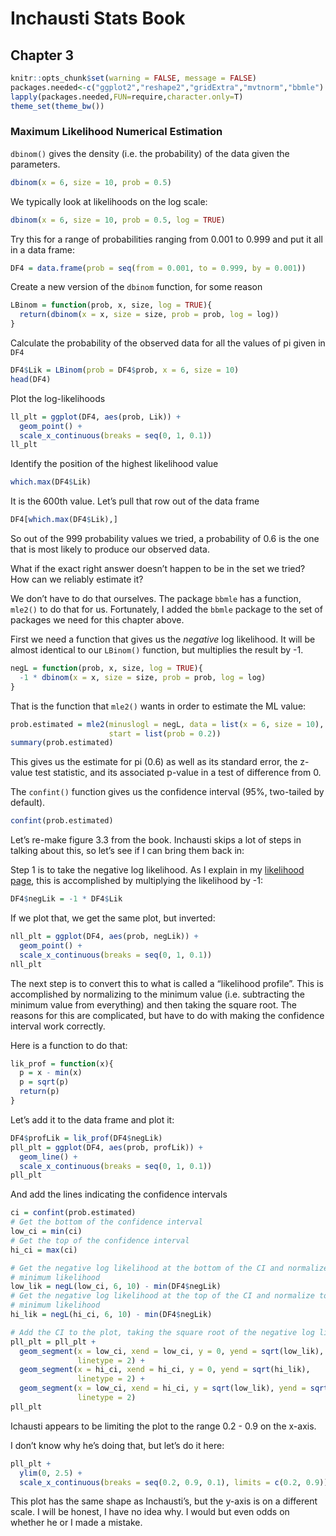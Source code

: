 Inchausti Stats Book
====================

## Chapter 3

```r
knitr::opts_chunk$set(warning = FALSE, message = FALSE)
packages.needed<-c("ggplot2","reshape2","gridExtra","mvtnorm","bbmle")
lapply(packages.needed,FUN=require,character.only=T)
theme_set(theme_bw())
```

### Maximum Likelihood Numerical Estimation

`dbinom()` gives the density (i.e. the probability) of the data given the 
parameters.

```r
dbinom(x = 6, size = 10, prob = 0.5)
```

We typically look at likelihoods on the log scale:

```r
dbinom(x = 6, size = 10, prob = 0.5, log = TRUE)
```

Try this for a range of probabilities ranging from 0.001 to 0.999 and put it all
in a data frame:

```r
DF4 = data.frame(prob = seq(from = 0.001, to = 0.999, by = 0.001))
```

Create a new version of the `dbinom` function, for some reason

```r
LBinom = function(prob, x, size, log = TRUE){
  return(dbinom(x = x, size = size, prob = prob, log = log))
}
```

Calculate the probability of the observed data for all the values of pi given in
`DF4`

```r
DF4$Lik = LBinom(prob = DF4$prob, x = 6, size = 10)
head(DF4)
```

Plot the log-likelihoods

```r
ll_plt = ggplot(DF4, aes(prob, Lik)) +
  geom_point() +
  scale_x_continuous(breaks = seq(0, 1, 0.1))
ll_plt
```

Identify the position of the highest likelihood value

```r
which.max(DF4$Lik)
```

It is the 600th value. Let's pull that row out of the data frame

```r
DF4[which.max(DF4$Lik),]
```

So out of the 999 probability values we tried, a probability of 0.6 is the one
that is most likely to produce our observed data.

What if the exact right answer doesn't happen to be in the set we tried? How can 
we reliably estimate it?

We don't have to do that ourselves. The package `bbmle` has a function, `mle2()`
to do that for us. Fortunately, I added the `bbmle` package to the set of 
packages we need for this chapter above.

First we need a function that gives us the _negative_ log likelihood. It will be 
almost identical to our `LBinom()` function, but multiplies the result by -1.

```r
negL = function(prob, x, size, log = TRUE){
  -1 * dbinom(x = x, size = size, prob = prob, log = log)
}
```

That is the function that `mle2()` wants in order to estimate the ML value:

```r
prob.estimated = mle2(minuslogl = negL, data = list(x = 6, size = 10),
                      start = list(prob = 0.2))
summary(prob.estimated)
```

This gives us the estimate for pi (0.6) as well as its standard error, the 
z-value test statistic, and its associated p-value in a test of difference from 
0.

The `confint()` function gives us the confidence interval (95%, two-tailed by 
default).

```r
confint(prob.estimated)
```

Let's re-make figure 3.3 from the book. Inchausti skips a lot of steps in 
talking about this, so let's see if I can bring them back in:

Step 1 is to take the negative log likelihood. As I explain in my [likelihood 
page](./Likelihood.html), this is accomplished by multiplying the likelihood by
-1:

```r
DF4$negLik = -1 * DF4$Lik
```

If we plot that, we get the same plot, but inverted:

```r
nll_plt = ggplot(DF4, aes(prob, negLik)) +
  geom_point() +
  scale_x_continuous(breaks = seq(0, 1, 0.1))
nll_plt
```

The next step is to convert this to what is called a "likelihood profile". This
is accomplished by normalizing to the minimum value (i.e. subtracting the 
minimum value from everything) and then taking the square root. The reasons for 
this are complicated, but have to do with making the confidence interval work
correctly.

Here is a function to do that:

```r
lik_prof = function(x){
  p = x - min(x)
  p = sqrt(p)
  return(p)
}
```

Let's add it to the data frame and plot it:

```r
DF4$profLik = lik_prof(DF4$negLik)
pll_plt = ggplot(DF4, aes(prob, profLik)) +
  geom_line() +
  scale_x_continuous(breaks = seq(0, 1, 0.1))
pll_plt
```

And add the lines indicating the confidence intervals

```r
ci = confint(prob.estimated)
# Get the bottom of the confidence interval
low_ci = min(ci)
# Get the top of the confidence interval
hi_ci = max(ci)

# Get the negative log likelihood at the bottom of the CI and normalize to the
# minimum likelihood
low_lik = negL(low_ci, 6, 10) - min(DF4$negLik)
# Get the negative log likelihood at the top of the CI and normalize to the 
# minimum likelihood
hi_lik = negL(hi_ci, 6, 10) - min(DF4$negLik)

# Add the CI to the plot, taking the square root of the negative log likelihood
pll_plt = pll_plt +
  geom_segment(x = low_ci, xend = low_ci, y = 0, yend = sqrt(low_lik),
               linetype = 2) +
  geom_segment(x = hi_ci, xend = hi_ci, y = 0, yend = sqrt(hi_lik),
               linetype = 2) +
  geom_segment(x = low_ci, xend = hi_ci, y = sqrt(low_lik), yend = sqrt(hi_lik),
               linetype = 2)
pll_plt
```

Ichausti appears to be limiting the plot to the range 0.2 - 0.9 on the x-axis.

I don't know why he's doing that, but let's do it here:

```r
pll_plt + 
  ylim(0, 2.5) + 
  scale_x_continuous(breaks = seq(0.2, 0.9, 0.1), limits = c(0.2, 0.9))
```

This plot has the same shape as Inchausti's, but the y-axis is on a different 
scale. I will be honest, I have no idea why. I would but even odds on whether he
or I made a mistake.
